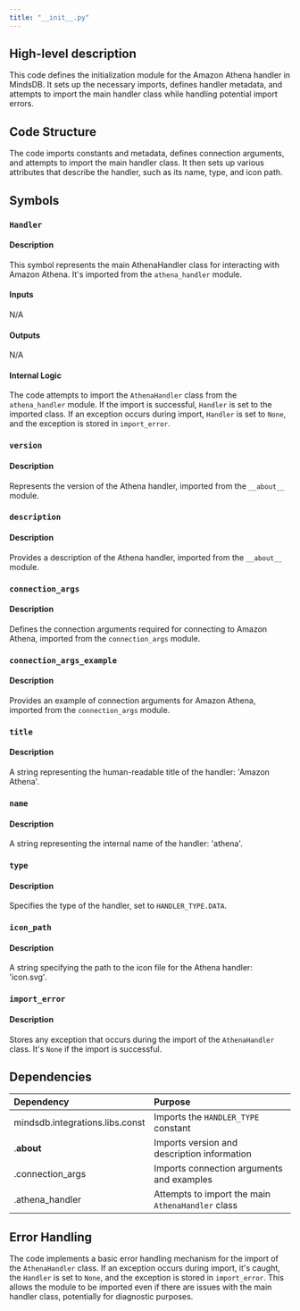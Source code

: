 ```yaml
---
title: "__init__.py"
---
```


## High-level description
This code defines the initialization module for the Amazon Athena handler in MindsDB. It sets up the necessary imports, defines handler metadata, and attempts to import the main handler class while handling potential import errors.

## Code Structure
The code imports constants and metadata, defines connection arguments, and attempts to import the main handler class. It then sets up various attributes that describe the handler, such as its name, type, and icon path.

## Symbols

### `Handler`
#### Description
This symbol represents the main AthenaHandler class for interacting with Amazon Athena. It's imported from the `athena_handler` module.

#### Inputs
N/A

#### Outputs
N/A

#### Internal Logic
The code attempts to import the `AthenaHandler` class from the `athena_handler` module. If the import is successful, `Handler` is set to the imported class. If an exception occurs during import, `Handler` is set to `None`, and the exception is stored in `import_error`.

### `version`
#### Description
Represents the version of the Athena handler, imported from the `__about__` module.

### `description`
#### Description
Provides a description of the Athena handler, imported from the `__about__` module.

### `connection_args`
#### Description
Defines the connection arguments required for connecting to Amazon Athena, imported from the `connection_args` module.

### `connection_args_example`
#### Description
Provides an example of connection arguments for Amazon Athena, imported from the `connection_args` module.

### `title`
#### Description
A string representing the human-readable title of the handler: 'Amazon Athena'.

### `name`
#### Description
A string representing the internal name of the handler: 'athena'.

### `type`
#### Description
Specifies the type of the handler, set to `HANDLER_TYPE.DATA`.

### `icon_path`
#### Description
A string specifying the path to the icon file for the Athena handler: 'icon.svg'.

### `import_error`
#### Description
Stores any exception that occurs during the import of the `AthenaHandler` class. It's `None` if the import is successful.

## Dependencies
| Dependency | Purpose |
|:-----------|:--------|
| mindsdb.integrations.libs.const | Imports the `HANDLER_TYPE` constant |
| .__about__ | Imports version and description information |
| .connection_args | Imports connection arguments and examples |
| .athena_handler | Attempts to import the main `AthenaHandler` class |

## Error Handling
The code implements a basic error handling mechanism for the import of the `AthenaHandler` class. If an exception occurs during import, it's caught, the `Handler` is set to `None`, and the exception is stored in `import_error`. This allows the module to be imported even if there are issues with the main handler class, potentially for diagnostic purposes.